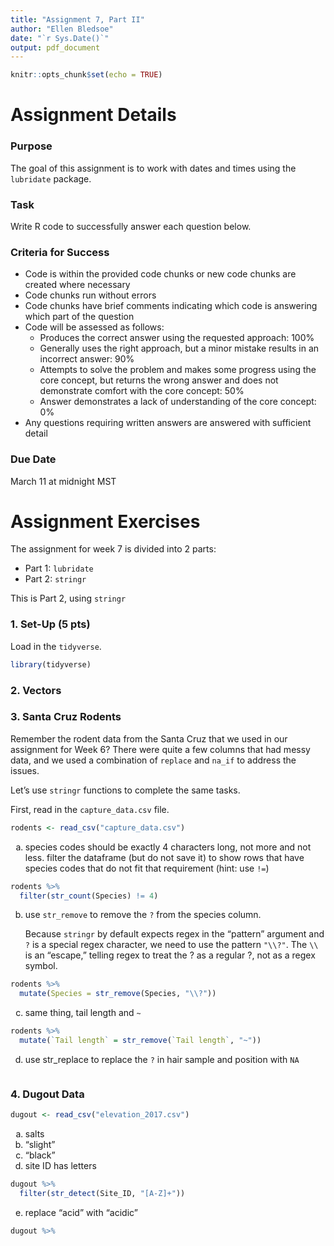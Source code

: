 ```yaml
---
title: "Assignment 7, Part II"
author: "Ellen Bledsoe"
date: "`r Sys.Date()`"
output: pdf_document
---
```


```r
knitr::opts_chunk$set(echo = TRUE)
```

# Assignment Details

### Purpose

The goal of this assignment is to work with dates and times using the `lubridate` package.

### Task

Write R code to successfully answer each question below.

### Criteria for Success

-   Code is within the provided code chunks or new code chunks are created where necessary
-   Code chunks run without errors
-   Code chunks have brief comments indicating which code is answering which part of the question
-   Code will be assessed as follows:
    -   Produces the correct answer using the requested approach: 100%
    -   Generally uses the right approach, but a minor mistake results in an incorrect answer: 90%
    -   Attempts to solve the problem and makes some progress using the core concept, but returns the wrong answer and does not demonstrate comfort with the core concept: 50%
    -   Answer demonstrates a lack of understanding of the core concept: 0%
-   Any questions requiring written answers are answered with sufficient detail

### Due Date

March 11 at midnight MST

# Assignment Exercises

The assignment for week 7 is divided into 2 parts:

-   Part 1: `lubridate`
-   Part 2: `stringr`

This is Part 2, using `stringr`

### 1. Set-Up (5 pts)

Load in the `tidyverse`.

```r
library(tidyverse)
```

### 2. Vectors

### 3. Santa Cruz Rodents

Remember the rodent data from the Santa Cruz that we used in our assignment for Week 6? There were quite a few columns that had messy data, and we used a combination of `replace` and `na_if` to address the issues.

Let's use `stringr` functions to complete the same tasks.

First, read in the `capture_data.csv` file.

```r
rodents <- read_csv("capture_data.csv")
```

a.  species codes should be exactly 4 characters long, not more and not less. filter the dataframe (but do not save it) to show rows that have species codes that do not fit that requirement (hint: use `!=`)

```r
rodents %>% 
  filter(str_count(Species) != 4)
```

b.  use `str_remove` to remove the `?` from the species column.

    Because `stringr` by default expects regex in the "pattern" argument and `?` is a special regex character, we need to use the pattern `"\\?"`. The `\\` is an "escape," telling regex to treat the ? as a regular ?, not as a regex symbol.

```r
rodents %>% 
  mutate(Species = str_remove(Species, "\\?"))
```

c. same thing, tail length and `~`
```r
rodents %>% 
  mutate(`Tail length` = str_remove(`Tail length`, "~"))
```

d. use str_replace to replace the `?` in hair sample and position with `NA`
```r

```

### 4. Dugout Data

```r
dugout <- read_csv("elevation_2017.csv")
```

a. salts
b. "slight"
c. "black"
d. site ID has letters 
```r
dugout %>% 
  filter(str_detect(Site_ID, "[A-Z]+"))
```
e. replace "acid" with "acidic"

```r
dugout %>% 
```

